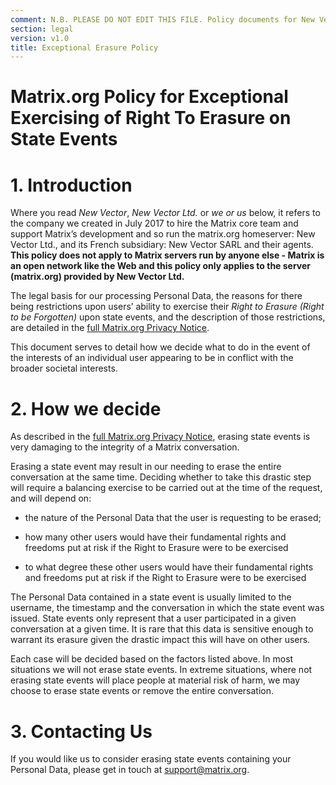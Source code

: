 ```yaml
---
comment: N.B. PLEASE DO NOT EDIT THIS FILE. Policy documents for New Vector are canonically represented in https://github.com/vector-im/policies. Thanks!
section: legal
version: v1.0
title: Exceptional Erasure Policy
---
```

<link href="/docs/css/faq.css" type="text/css" rel="stylesheet" />

# Matrix.org Policy for Exceptional Exercising of Right To Erasure on State Events

# 1. Introduction

Where you read *New Vector*, *New Vector Ltd.* or *we *or* us* below, it refers to the company we created in July 2017 to hire the Matrix core team and support Matrix’s development and so run the matrix.org homeserver: New Vector Ltd., and its French subsidiary: New Vector SARL and their agents. **This policy does not apply to Matrix servers run by anyone else - Matrix is an open network like the Web and this policy only applies to the server (matrix.org) provided by New Vector Ltd.**

The legal basis for our processing Personal Data, the reasons for there being restrictions upon users’ ability to exercise their *Right to Erasure (Right to be Forgotten)* upon state events, and the description of those restrictions, are detailed in the [full Matrix.org Privacy Notice](https://matrix.org/docs/guides/privacy_notice.html).

This document serves to detail how we decide what to do in the event of the interests of an individual user appearing to be in conflict with the broader societal interests.

# 2. How we decide

As described in the [full Matrix.org Privacy Notice](https://matrix.org/docs/guides/privacy_notice.html), erasing state events is very damaging to the integrity of a Matrix conversation.

Erasing a state event may result in our needing to erase the entire conversation at the same time. Deciding whether to take this drastic step will require a balancing exercise to be carried out at the time of the request, and will depend on:

* the nature of the Personal Data that the user is requesting to be erased;

* how many other users would have their fundamental rights and freedoms put at risk if the Right to Erasure were to be exercised

* to what degree these other users would have their fundamental rights and freedoms put at risk if the Right to Erasure were to be exercised

The Personal Data contained in a state event is usually limited to the username, the timestamp and the conversation in which the state event was issued. State events only represent that a user participated in a given conversation at a given time. It is rare that this data is sensitive enough to warrant its erasure given the drastic impact this will have on other users.

Each case will be decided based on the factors listed above. In most situations we will not erase state events. In extreme situations, where not erasing state events will place people at material risk of harm, we may choose to erase state events or remove the entire conversation.

# 3. Contacting Us

If you would like us to consider erasing state events containing your Personal Data, please get in touch at [support@matrix.org](mailto:support@matrix.org).

